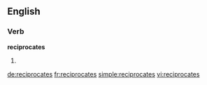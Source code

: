==English==

===Verb===
'''reciprocates'''

# {{third-person singular of|[[reciprocate]]}}

[[de:reciprocates]]
[[fr:reciprocates]]
[[simple:reciprocates]]
[[vi:reciprocates]]